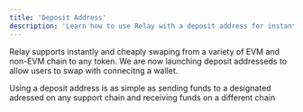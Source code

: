 ```yaml
---
title: 'Deposit Address'
description: 'Learn how to use Relay with a deposit address for instant swapping.'
---
```


Relay supports instantly and cheaply swaping from a variety of EVM and non-EVM chain to any token. We are now launching deposit addresseds to allow users to swap with connecitng a wallet. 

Using a deposit address is as simple as sending funds to a designated adressed on any support chain and receiving funds on a different chain
